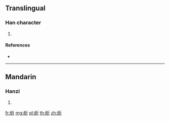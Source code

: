 {{character info/new}}
==Translingual==

===Han character===
{{Han char|rn=120|rad=糸|as=04|sn=10|four=|canj=VFHML}}

# {{defn|Han|sort=糸04}}

====References====
* {{Han ref|kx=0919.170|dkj=27321|dj=1349.160|hdz=53374.070|uh=7D24|ud=32036}}

----

==Mandarin==

===Hanzi===
{{cmn-hanzi|pin=[[jiǔ]] ([[jiu3]]), [[zā]] ([[za1]])|wg=[[chiu3|chiu<sup>3</sup>]], [[tsa1|tsa<sup>1</sup>]]}}

# {{defn|lang=cmn|sort=糸04}}

[[fr:紤]]
[[mg:紤]]
[[pl:紤]]
[[th:紤]]
[[zh:紤]]
